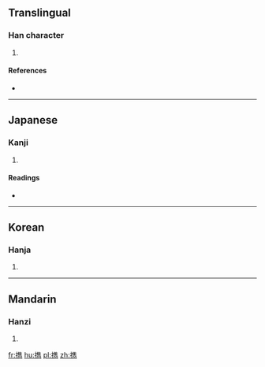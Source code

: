 ==Translingual==

===Han character===
{{Han char|rn=64|rad=手|as=13|sn=16|four=|canj=手人土尸 (QOGS), X手人土尸 (XQOGS)|ids=⿰[[扌]][[雋]]}}

# {{defn|Han|sort=手13}}

====References====
* {{Han ref|kx=0459.040|dkj=12831|dj=0808.030|hdz=31960.050|uh=64D5|ud=25813}}

----

==Japanese==

===Kanji===
{{ja-kanji|grade=|rs=手13}}

# {{defn|lang=ja|sort=手13}}

====Readings====
* {{ja-readings|on=[[けい]] (kei)|kun=[[たずさえる]] (tazusaeru), [[たずさわる]] (tazusawaru)}}

----

==Korean==

===Hanja===
{{ko-hanja|hangeul=휴|eumhun=|rv=hyu|mr=hyu|y=hyu}}

# {{defn|lang=ko|sort=手13}}

----

==Mandarin==

===Hanzi===
{{cmn-hanzi|pin=[[xié]] ([[xie2]]), [[xī]] ([[xi1]]), [[xí]] ([[xi2]])|wg=hsieh<sup>2</sup>, hsi<sup>1</sup>, hsi<sup>2</sup>}}

# {{defn|lang=cmn|sort=手13}}

[[fr:擕]]
[[hu:擕]]
[[pl:擕]]
[[zh:擕]]